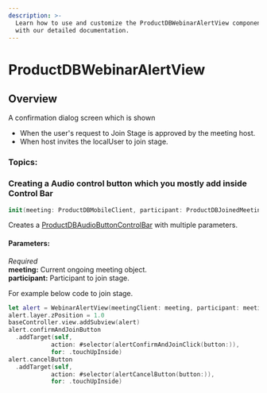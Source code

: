 ```yaml
---
description: >-
  Learn how to use and customize the ProductDBWebinarAlertView component in ProductDB's iOS UiKit
  with our detailed documentation.
---
```


# ProductDBWebinarAlertView
## Overview
A confirmation dialog screen which is shown
- When the user's request to Join Stage is approved by the meeting host.
- When host invites the localUser to join stage.

### Topics:

### Creating a Audio control button which you mostly add inside Control Bar

```swift
init(meeting: ProductDBMobileClient, participant: ProductDBJoinedMeetingParticipant) {
```
Creates a [ProductDBAudioButtonControlBar](/ios/components/ProductDB-mic-toggle) with multiple parameters. 

#### Parameters:
*Required*  
**meeting:** Current ongoing meeting object.   
**participant:** Participant to join stage.                                         

For example below code to join stage. 

```swift
let alert = WebinarAlertView(meetingClient: meeting, participant: meeting.localUser)
alert.layer.zPosition = 1.0
baseController.view.addSubview(alert)
alert.confirmAndJoinButton
  .addTarget(self,
            action: #selector(alertConfirmAndJoinClick(button:)),
            for: .touchUpInside)
alert.cancelButton
  .addTarget(self,
            action: #selector(alertCancelButton(button:)),
            for: .touchUpInside)
```

<head>
  <title>iOS WebinarAlertView</title>
</head>
